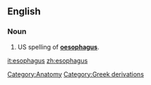==English==
===Noun===
{{en-noun|esophagus|esophagi}}

#US spelling of '''[[oesophagus]]'''.

[[Category:Anatomy]]
[[Category:Greek derivations]]

[[it:esophagus]]
[[zh:esophagus]]